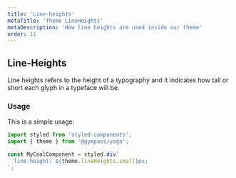 ```yaml
---
title: 'Line-heights'
metaTitle: 'Theme LineHeights'
metaDescription: 'How line heights are used inside our theme'
order: 11
---
```


## Line-Heights

Line heights refers to the height of a typography and it indicates how tall or
short each glyph in a typeface will be.

### Usage

This is a simple usage:

```javascript type=highlight
import styled from 'styled-components';
import { theme } from '@gympass/yoga';

const MyCoolComponent = styled.div`
  line-height: ${theme.lineHeights.small}px;
`;
```

<ThemeLineHeights />
